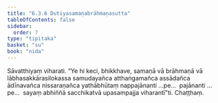 ```yaml
---
title: "6.3.6 Dutiyasamaṇabrāhmaṇasutta"
tableOfContents: false
sidebar:
  order: 7
type: "tipitaka"
basket: "su"
book: "nida"
---
```



<DynamicBreadcrumb />

<Division number="175" book="nida" bookNo="12" page="433">

<Paragraph number="1070" book="nida">
Sāvatthiyaṃ viharati. “Ye hi keci, bhikkhave, samaṇā vā brāhmaṇā vā lābhasakkārasilokassa samudayañca atthaṅgamañca assādañca ādīnavañca nissaraṇañca yathābhūtaṃ nappajānanti …pe…  pajānanti …pe…  sayaṃ abhiññā sacchikatvā upasampajja viharantī”ti.

</Paragraph>
</Division>

<Paragraph number="1071" type="center" book="nida">
Chaṭṭhaṃ.
</Paragraph>